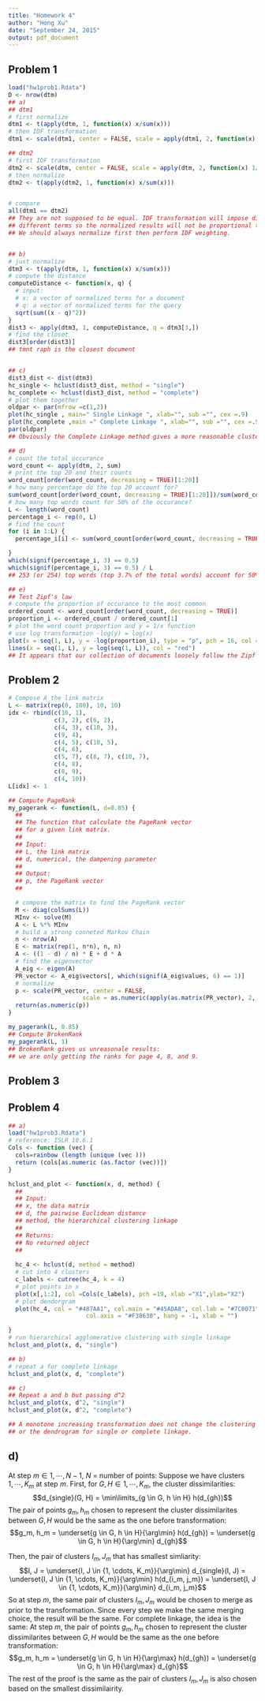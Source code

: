 ```yaml
---
title: "Homework 4"
author: "Hong Xu"
date: "September 24, 2015"
output: pdf_document
---
```


## Problem 1
```r
load("hw1prob1.Rdata")
D <- nrow(dtm)
## a)
## dtm1
# first normalize
dtm1 <- t(apply(dtm, 1, function(x) x/sum(x)))
# then IDF transformation
dtm1 <- scale(dtm1, center = FALSE, scale = apply(dtm1, 2, function(x) 1/log(D/sum(x > 0))))

## dtm2
# first IDF transformation
dtm2 <- scale(dtm, center = FALSE, scale = apply(dtm, 2, function(x) 1/log(D/sum(x > 0))))
# then normalize
dtm2 <- t(apply(dtm2, 1, function(x) x/sum(x)))


# compare 
all(dtm1 == dtm2)
## They are not supposed to be equal. IDF transformation will impose different weights on 
## different terms so the normalized results will not be proportional to the term frequencies.
## We should always normalize first then perform IDF weighting.


## b)
# just normalize
dtm3 <- t(apply(dtm, 1, function(x) x/sum(x)))
# compute the distance
computeDistance <- function(x, q) {
  # input:
  # x: a vector of normalized terms for a document
  # q: a vector of normalized terms for the query
  sqrt(sum((x - q)^2))
}
dist3 <- apply(dtm3, 1, computeDistance, q = dtm3[3,])
# find the closet
dist3[order(dist3)]
## tmnt raph is the closest document


## c)
dist3_dist <- dist(dtm3)
hc_single <- hclust(dist3_dist, method = "single")
hc_complete <- hclust(dist3_dist, method = "complete") 
# plot them together
oldpar <- par(mfrow =c(1,2))
plot(hc_single , main=" Single Linkage ", xlab="", sub ="", cex =.9)
plot(hc_complete ,main =" Complete Linkage ", xlab="", sub ="", cex =.9)
par(oldpar)
## Obviously the Complete Linkage method gives a more reasonable clustering.

## d)
# count the total occurance
word_count <- apply(dtm, 2, sum)
# print the top 20 and their counts
word_count[order(word_count, decreasing = TRUE)[1:20]]
# how many percentage do the top 20 account for?
sum(word_count[order(word_count, decreasing = TRUE)[1:20]])/sum(word_count)
# how many top words count for 50% of the occurance?
L <- length(word_count)
percentage_i <- rep(0, L)
# find the count 
for (i in 1:L) {
  percentage_i[i] <- sum(word_count[order(word_count, decreasing = TRUE)[1:i]])/sum(word_count)

}
which(signif(percentage_i, 3) == 0.5)
which(signif(percentage_i, 3) == 0.5) / L
## 253 (or 254) top words (top 3.7% of the total words) account for 50% of the total occurance

## e)
## Test Zipf's law
# compute the proportion of occurance to the most common
ordered_count <- word_count[order(word_count, decreasing = TRUE)]
proportion_i <- ordered_count / ordered_count[1]
# plot the word count proportion and y = 1/x function
# use log transformation -log(y) = log(x)
plot(x = seq(1, L), y = -log(proportion_i), type = "p", pch = 16, col = "blue", ylim = c(0, 10))
lines(x = seq(1, L), y = log(seq(1, L)), col = "red")
## It appears that our collection of documents loosely follow the Zipf's law in the first ~200 ranks.

```

## Problem 2
```r
# Compose A the link matrix
L <- matrix(rep(0, 100), 10, 10)
idx <- rbind(c(10, 1), 
             c(3, 2), c(6, 2), 
             c(4, 3), c(10, 3), 
             c(9, 4),
             c(4, 5), c(10, 5), 
             c(4, 6), 
             c(5, 7), c(8, 7), c(10, 7),
             c(4, 8),
             c(8, 9),
             c(4, 10))
L[idx] <- 1

## Compute PageRank
my_pagerank <- function(L, d=0.85) {
  ##
  ## The function that calculate the PageRank vector
  ## for a given link matrix.
  ##
  ## Input:
  ## L, the link matrix 
  ## d, numerical, the dampening parameter
  ##
  ## Output:
  ## p, the PageRank vector
  ##

  # compose the matrix to find the PageRank vector
  M <- diag(colSums(L))
  MInv <- solve(M)
  A <- L %*% MInv
  # build a strong conneted Markov Chain
  n <- nrow(A)
  E <- matrix(rep(1, n*n), n, n)
  A <- ((1 - d) / n) * E + d * A
  # find the eigenvector
  A_eig <- eigen(A)
  PR_vector <- A_eig$vectors[, which(signif(A_eig$values, 6) == 1)]
  # normalize
  p <- scale(PR_vector, center = FALSE, 
                     scale = as.numeric(apply(as.matrix(PR_vector), 2, sum)))
  return(as.numeric(p))
}

my_pagerank(L, 0.85)
## Compute BrokenRank
my_pagerank(L, 1)
## BrokenRank gives us unreasonale results:
## we are only getting the ranks for page 4, 8, and 9.

```

## Problem 3

## Problem 4
```r
## a)
load("hw1prob3.Rdata")
# reference: ISLR 10.6.1
Cols <- function (vec) {
  cols=rainbow (length (unique (vec )))
  return (cols[as.numeric (as.factor (vec))])
}

hclust_and_plot <- function(x, d, method) {
  ##
  ## Input: 
  ## x, the data matrix 
  ## d, the pairwise Euclidean distance 
  ## method, the hierarchical clustering linkage
  ##
  ## Returns:
  ## No returned object
  ## 
  
  hc_4 <- hclust(d, method = method)
  # cut into 4 clusters
  c_labels <- cutree(hc_4, k = 4)
  # plot points in x
  plot(x[,1:2], col =Cols(c_labels), pch =19, xlab ="X1",ylab="X2")
  # plot dendorgram
  plot(hc_4, col = "#487AA1", col.main = "#45ADA8", col.lab = "#7C8071", 
                      col.axis = "#F38630", hang = -1, xlab = "")

}
# run hierarchical agglomerative clustering with single linkage
hclust_and_plot(x, d, "single")

## b)
# repeat a for complete linkage
hclust_and_plot(x, d, "complete")

## c)
## Repeat a and b but passing d^2
hclust_and_plot(x, d^2, "single")
hclust_and_plot(x, d^2, "complete")

## A monotone increasing transformation does not change the clustering assignment
## or the dendrogram for single or complete linkage.

```


## d)
At step $m \in {1, \cdots, N-1}$, $N$ = number of points:\newline
\indent Suppose we have clusters ${1, \cdots, K_m}$ at step $m$. \newline
\indent First, for $G, H \in {1, \cdots, K_m}$, the cluster dissimilarities:
$$d_{single}(G, H) = \min\limits_{g \in G, h \in H} h(d_{gh})$$
\indent The pair of points $g_m, h_m$ chosen to represent the cluster dissimilarites between $G, H$ would be the same as the one before transformation:
  $$g_m, h_m = \underset{g \in G, h \in H}{\arg\min} h(d_{gh}) = \underset{g \in G, h \in H}{\arg\min} d_{gh}$$ 
  
\indent Then, the pair of clusters $I_m, J_m$ that has smallest simliarity: 
  $$I, J = \underset{I, J \in {1, \cdots, K_m}}{\arg\min} d_{single}(I, J) = \underset{I, J \in {1, \cdots, K_m}}{\arg\min} h(d_{i_m, j_m}) = \underset{I, J \in {1, \cdots, K_m}}{\arg\min} d_{i_m, j_m}$$
\indent So at step $m$, the same pair of clusters $I_m, J_m$ would be chosen to merge as prior to the transformation. 
Since every step we make the same merging choice, the result will be the same. 
\newline
\newline
For complete linkage, the idea is the same:
\indent At step $m$, the pair of points $g_m, h_m$ chosen to represent the cluster dissimilarites between $G, H$ would be the same as the one before transformation:
  $$g_m, h_m = \underset{g \in G, h \in H}{\arg\max} h(d_{gh}) = \underset{g \in G, h \in H}{\arg\max} d_{gh}$$ 
The rest of the proof is the same as the pair of clusters $I_m, J_m$ is also chosen based on the smallest dissimilairity.

